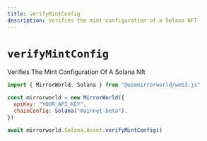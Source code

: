 ```yaml
---
title: verifyMintConfig
description: Verifies the mint configuration of a Solana NFT
---
```


# `verifyMintConfig`

Verifies The Mint Configuration Of A Solana Nft

```js
import { MirrorWorld, Solana } from "@usemirrorworld/web3.js"

const mirrorworld = new MirrorWorld({
  apiKey: "YOUR_API_KEY",
  chainConfig: Solana("mainnet-beta"),
})

await mirrorworld.Solana.Asset.verifyMintConfig()
```
